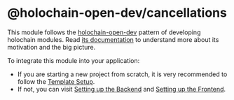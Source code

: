 
<Meta title="Introduction" />

# @holochain-open-dev/cancellations

This module follows the [holochain-open-dev](https://github.com/holochain-open-dev/) pattern of developing holochain modules. Read [its documentation](https://holochain-open-dev.github.io) to understand more about its motivation and the big picture.

To integrate this module into your application:

- If you are starting a new project from scratch, it is very recommended to follow the [Template Setup](?path=/docs/template-setup--docs).
- If not, you can visit [Setting up the Backend](?path=/docs/backend-setting-up-the-zomes--docs) and [Setting up the Frontend](?path=/docs/frontend-setting-up-the-frontend--docs).
